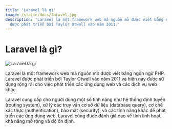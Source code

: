 ```yaml
---
title: 'Laravel là gì'
image: /static/docs/laravel.jpg
description: 'Laravel là một framework web mã nguồn mở được viết bằng ngôn ngữ PHP. Laravel
  được phát triển bởi Taylor Otwell vào năm 2011.'
---
```


# Laravel là gì?

![Laravel là gì](/static/docs/laravel.jpg)

Laravel là một framework web mã nguồn mở được viết bằng ngôn ngữ PHP. Laravel
được phát triển bởi Taylor Otwell vào năm 2011 và hiện nay được sử dụng rộng rãi
cho việc phát triển các ứng dụng web và các dịch vụ web khác.

Laravel cung cấp cho người dùng một số tính năng như hệ thống định tuyến
(routing system), xử lý các truy vấn cơ sở dữ liệu (database query), cơ chế xác
thực (authentication), bảo mật (security), và các tính năng khác để phát triển
các ứng dụng web. Laravel cũng được đánh giá cao về tính linh hoạt, khả năng mở
rộng và độ ổn định.
